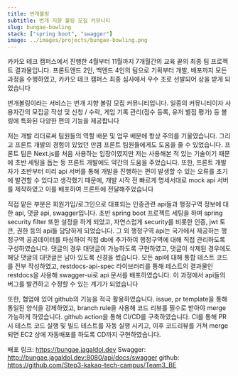 ```yaml
---
title: 번개볼링
subtitle: 번개 지향 볼링 모집 커뮤니티
slug: bungae-bowling
stack: ["spring boot", "swagger"]
image: ../images/projects/bungae-bowling.png
---
```


카카오 테크 캠퍼스에서 진행한 4월부터 11월까지 7개월간의 교육 끝의 최종 팀 프로젝트 결과물입니다. 프론트엔드 2인, 백엔드 4인의 팀으로 기획부터 개발, 배포까지 모든 과정을 수행하였고, 카카오 테크 캠퍼스 최종 심사에서 우수 조로 선발되어 상을 받게 되었습니다

번개볼링이라는 서비스는 번개 지향 볼링 모집 커뮤니티입니다. 일종의 커뮤니티이자 사용자간의 모집글 작성 및 신청 / 수락, 게임 기록 관리(점수 등록, 유저 별점 평가) 등 볼링에 특화된 다양한 편의 기능을 제공합니다

저는 개발 리더로써 팀원들의 역할 배분 및 업무 배분에 항상 주의를 기울였습니다. 그리고 프론트 개발의 경험이 있었던 만큼 프론트 팀원들에게도 도움을 줄 수 있었습니다. 프론트 팀은 Next.js를 처음 사용하는 입장이였지만 저는 사용해본 적 있는 기술이기 때문에 초반 세팅을 돕는 등 프론트 개발에도 약간의 도움을 주었습니다. 또한, 프론트 개발자가 초반부터 미리 api 서버를 통해 개발을 진행하는 편이 발생할 수 있는 오류를 초기에 발견할 수 있다고 생각했기 때문에, 개발 시작 전 빠르게 명세서대로 mock api 서버를 제작하였고 이를 배포하여 프론트에 전달해주었습니다

직접 맡은 부분은 회원가입/로그인으로 대표되는 인증관련 api들과 행정구역 정보에 대한 api, 댓글 api, swagger입니다. 초반 spring boot 프로젝트 세팅을 하며 spring security filter 또한 설정을 하게 되었고, 자연스럽게 security를 비롯한 인증, jwt 토큰, 권한 등의 api들 담당하게 되었습니다. 그 외 행정구역 api는 국가에서 제공하는 행정구역 공공데이터를 파싱하여 직접 db에 추가하여 행정구역에 대해 직접 관리하도록 구성하였습니다. 댓글의 경우 대댓글이 가능하도록 구현하였고, 댓글이 삭제된 경우에도 해당 댓글의 대댓글은 남아 있도록 신경을 썼습니다. 모든 api에 대해 통합 테스트 코드를 전부 작성하였고, restdocs-api-spec 라이브러리를 통해 테스트의 결과물인 restdocs을 사용해 swagger-ui로 api 문서를 배포하였습니다. 이 과정에서 api들의 버그를 발견하고 수정할 수 있는 계기가 되었습니다

또한, 협업에 있어 github의 기능을 적극 활용하였습니다. issue, pr template을 통해 통일된 양식을 강제하였고, branch rule을 사용해 코드 리뷰를 필수로 받아야 merge 가능하게 하였습니다. github action을 통해 CI/CD를 구축하였습니다. CI를 통해 PR 시 테스트 코드 실행 및 빌드 테스트를 자동 실행 시키고, 이후 코드리뷰를 거쳐 merge 되면 EC2 상에 자동배포를 하도록 CD까지 구현하였습니다.

배포 링크: https://bungae.jagaldol.dev
Swagger: http://bungae.jagaldol.dev:8080/api/docs/swagger
github: https://github.com/Step3-kakao-tech-campus/Team3_BE